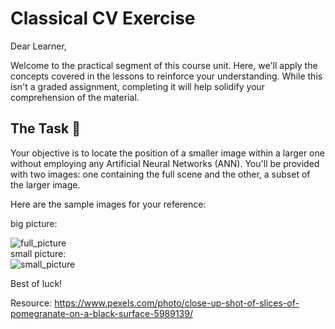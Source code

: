 # Classical CV Exercise

Dear Learner,

Welcome to the practical segment of this course unit. Here, we'll apply the concepts covered in the lessons to reinforce your understanding. While this isn't a graded assignment, completing it will help solidify your comprehension of the material.

## The Task 📄
Your objective is to locate the position of a smaller image within a larger one without employing any Artificial Neural Networks (ANN). You'll be provided with two images: one containing the full scene and the other, a subset of the larger image.

Here are the sample images for your reference:

big picture:
<div class="flex justify-center">
    <img src="https://github.com/michaelshekasta/computer-vision-course/blob/exercies-cv-classical/chapters/en/unit1/exercise/full_image.jpg?raw=true" alt="full_picture">
</div>
small picture:
<div class="flex justify-center">
    <img src="https://github.com/michaelshekasta/computer-vision-course/blob/exercies-cv-classical/chapters/en/unit1/exercise/sub_image.jpg?raw=true" alt="small_picture">
</div>

Best of luck!

Resource:
https://www.pexels.com/photo/close-up-shot-of-slices-of-pomegranate-on-a-black-surface-5989139/
